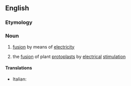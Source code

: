 ==English==

===Etymology===
{{prefix|en|electro|fusion}}

===Noun===
{{en-noun|-}}

# [[fusion]] by means of [[electricity]]
# {{lb|en|biology}} the [[fusion]] of plant [[protoplast]]s by [[electrical]] [[stimulation]]

====Translations====
{{checktrans-top}}
* Italian: {{t+check|it|elettrofusione|f}}
{{trans-mid}}
{{trans-bottom}}